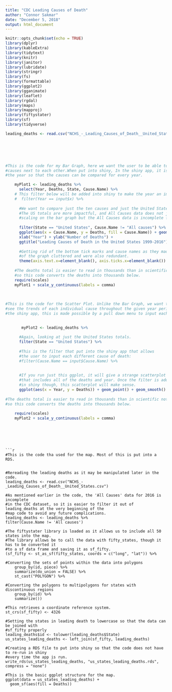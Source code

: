 ```yaml
---
title: "CDC Leading Causes of Death"
author: "Connor Sakmar"
date: "December 5, 2018"
output: html_document
---
```


```r
knitr::opts_chunk$set(echo = TRUE)
library(dplyr)
library(kableExtra)
library(tidytext)
library(knitr)
library(janitor)
library(lubridate)
library(stringr)
library(fs)
library(formattable)
library(ggplot2)
library(gganimate)
library(leaflet)
library(rgdal)
library(maps)
library(mapproj)
library(fiftystater)
library(sf)
library(tidyverse)
```

```r





leading_deaths <- read.csv("NCHS_-_Leading_Causes_of_Death__United_States.csv")

  




#This is the code for my Bar Graph, here we want the user to be able to compare all of the 
#causes next to each other.When put into shiny, In the shiny app, it is possible to choose 
#the year so that the causes can be compared for every year.

    myPlot1 <- leading_deaths %>%
      select(Year, Deaths, State, Cause.Name) %>%
    # This filter below will be added into shiny to make the year an important function in the shiny app:
    #  filter(Year == input$x) %>%
      
      #We want to compare just the ten causes and just the United States totals.
      #The US totals are more impactful, and All Causes data does not just ruin
      #scaling on the bar graph but the All Causes data is incomplete for the year 2016
      
      filter(State == "United States", Cause.Name != "All causes") %>%
      ggplot(aes(x = Cause.Name, y = Deaths, fill = Cause.Name)) + geom_bar(stat = "identity") +
      xlab("Year") + ylab("Number of Deaths") + 
      ggtitle("Leading Causes of Death in the United States 1999-2016") +
      
      #Getting rid of the bottom tick marks and cause names as they made the bottom 
      #of the graph cluttered and were also redundant. 
      theme(axis.text.x=element_blank(), axis.ticks.x=element_blank())
    
    #The deaths total is easier to read in thousands than in scientific notation
    #so this code converts the deaths into thousands below. 
    require(scales)
    myPlot1 + scale_y_continuous(labels = comma)
    
    
    
#This is the code for the Scatter Plot. Unlike the Bar Graph, we want the user to be able to 
#see the trends of each individual cause throughout the given year period 1999-2016. In
#the shiny app, this is made possible by a pull down menu to input each different cause of death. 

    
       myPlot2 <- leading_deaths %>%
         
      #Again, looking at just the United States totals.
      filter(State == "United States") %>%
         
      #This is the filter that put into the shiny app that allows
      #the user to input each different cause of death:
      #filter(Cause.Name == input$Cause.Name) %>%
         
      
      #If you run just this ggplot, it will give a strange scatterplot 
      #that includes all of the deaths and year. Once the filter is added
      #in shiny though, this scatterplot will make sense. 
      ggplot(aes(x = Year, y = Deaths)) + geom_point() + geom_smooth() 
       
#The deaths total is easier to read in thousands than in scientific notation
#so this code converts the deaths into thousands below. 
    
    require(scales)
    myPlot2 + scale_y_continuous(labels = comma)




  
```
```
```r

#This is the code tha used for the map. Most of this is put into a RDS.


#Rereading the leading deaths as it may be manipulated later in the code.
leading_deaths <- read.csv("NCHS_-_Leading_Causes_of_Death__United_States.csv")

#As mentioned earlier in the code, the 'All Causes' data for 2016 is incomplete
#in the CDC dataset, so it is easier to filter it out of leading_deaths at the very beginning of the 
#map code to avoid any future complications. 
leading_deaths <- leading_deaths %>%
filter(Cause.Name != 'All causes')

#The fiftystater library is loaded as it allows us to include all 50 states into the map.
#The library allows be to call the data with fifty_states, though it has to be converted it 
#to a sf data frame and saving it as sf_fifty.
(sf_fifty <- st_as_sf(fifty_states, coords = c("long", "lat")) %>% 
    
#Converting the sets of points within the data into polygons
    group_by(id, piece) %>% 
    summarize(do_union = FALSE) %>%
    st_cast("POLYGON") %>%
    
#Converting the polygons to multipolygons for states with discontinuous regions
    group_by(id) %>% 
    summarize())
   
#This retrieves a coordinate reference system. 
st_crs(sf_fifty) <- 4326

#Setting the states in leading death to lowercase so that the data can be joined with 
#sf_fifty properly
leading_deaths$id <- tolower(leading_deaths$State)
us_states_leading_deaths <- left_join(sf_fifty, leading_deaths)

#Creating a RDS file to put into shiny so that the code does not have to re-run in shiny
#every time the app is run. 
write_rds(us_states_leading_deaths, "us_states_leading_deaths.rds", compress = "none")

#This is the basic ggplot structure for the map. 
ggplot(data = us_states_leading_deaths) +
  geom_sf(aes(fill = Deaths))
  
```
  
  

